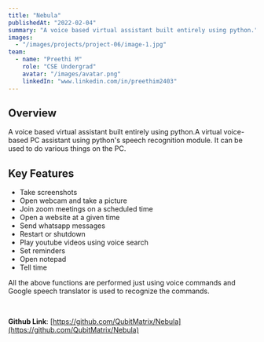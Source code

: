 ```yaml
---
title: "Nebula"
publishedAt: "2022-02-04"
summary: "A voice based virtual assistant built entirely using python."
images:
  - "/images/projects/project-06/image-1.jpg"
team:
  - name: "Preethi M"
    role: "CSE Undergrad"
    avatar: "/images/avatar.png"
    linkedIn: "www.linkedin.com/in/preethim2403"
---
```


## Overview
A voice based virtual assistant built entirely using python.A virtual voice-based PC assistant using python's speech recognition module. It can be used to do various things on the PC.

## Key Features
- Take screenshots
- Open webcam and take a picture
- Join zoom meetings on a scheduled time
- Open a website at a given time
- Send whatsapp messages
- Restart or shutdown
- Play youtube videos using voice search
- Set reminders
- Open notepad 
- Tell time

All the above functions are performed just using voice commands and Google speech translator is used to recognize the commands.

<br/>

**Github Link**: [https://github.com/QubitMatrix/Nebula](https://github.com/QubitMatrix/Nebula)